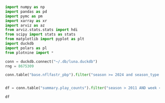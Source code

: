 
```python
import numpy as np
import pandas as pd
import pymc as pm
import xarray as xr
import arviz as az
from arviz.stats.stats import hdi
from scipy import stats as stats
from matplotlib import pyplot as plt
import duckdb
import polars as pl
from plotnine import *

conn = duckdb.connect("~/.db/luna.duckdb")
rng = 8675309
```


```python
conn.table("base.nflfastr_pbp").filter("season >= 2024 and season_type = 'REG'").df()


df = conn.table("summary.play_counts").filter("season > 2011 AND week < 16").df()

```


```python
df
```

